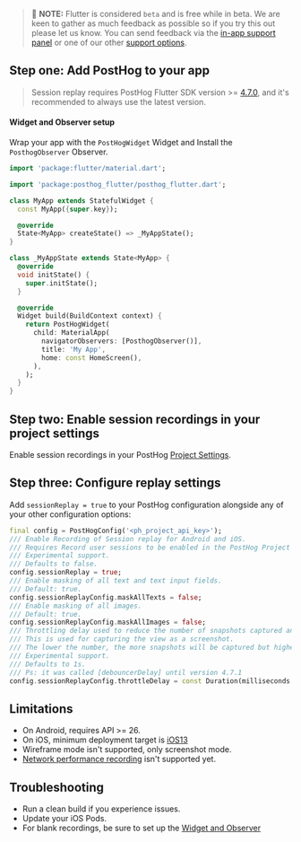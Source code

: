 > 🚧 **NOTE:** Flutter is considered `beta` and is free while in beta. We are keen to gather as much feedback as possible so if you try this out please let us know. You can send feedback via the [in-app support panel](https://us.posthog.com#panel=support%3Afeedback%3Asession_replay%3Alow) or one of our other [support options](/docs/support-options).

## Step one: Add PostHog to your app

> Session replay requires PostHog Flutter SDK version >= [4.7.0](https://github.com/PostHog/posthog-flutter/releases), and it's recommended to always use the latest version.




<FlutterInstall />

#### Widget and Observer setup

Wrap your app with the `PostHogWidget` Widget and Install the `PosthogObserver` Observer.

```dart
import 'package:flutter/material.dart';

import 'package:posthog_flutter/posthog_flutter.dart';

class MyApp extends StatefulWidget {
  const MyApp({super.key});

  @override
  State<MyApp> createState() => _MyAppState();
}

class _MyAppState extends State<MyApp> {
  @override
  void initState() {
    super.initState();
  }

  @override
  Widget build(BuildContext context) {
    return PostHogWidget(
      child: MaterialApp(
        navigatorObservers: [PosthogObserver()],
        title: 'My App',
        home: const HomeScreen(),
      ),
    );
  }
}
```

## Step two: Enable session recordings in your project settings

Enable session recordings in your PostHog [Project Settings](https://app.posthog.com/project/settings).

<ProductScreenshot
  imageLight={EnableSessionReplayLight} 
  imageDark={EnableSessionReplayDark} 
  alt="Enable session recordings in your PostHog'"
  classes="rounded"
/>

## Step three: Configure replay settings  

Add `sessionReplay = true` to your PostHog configuration alongside any of your other configuration options:

```dart
final config = PostHogConfig('<ph_project_api_key>');
/// Enable Recording of Session replay for Android and iOS.
/// Requires Record user sessions to be enabled in the PostHog Project Settings.
/// Experimental support.
/// Defaults to false.
config.sessionReplay = true;
/// Enable masking of all text and text input fields.
/// Default: true.
config.sessionReplayConfig.maskAllTexts = false;
/// Enable masking of all images.
/// Default: true.
config.sessionReplayConfig.maskAllImages = false;
/// Throttling delay used to reduce the number of snapshots captured and reduce performance impact.
/// This is used for capturing the view as a screenshot.
/// The lower the number, the more snapshots will be captured but higher the performance impact.
/// Experimental support.
/// Defaults to 1s.
/// Ps: it was called [debouncerDelay] until version 4.7.1
config.sessionReplayConfig.throttleDelay = const Duration(milliseconds: 1000);
```

## Limitations

- On Android, requires API >= 26.
- On iOS, minimum deployment target is [iOS13](/docs/libraries/ios)
- Wireframe mode isn't supported, only screenshot mode.
- [Network performance recording](docs/session-replay/network-recording) isn't supported yet.

## Troubleshooting

- Run a clean build if you experience issues.
- Update your iOS Pods.
- For blank recordings, be sure to set up the [Widget and Observer](/docs/session-replay/installation?tab=React%20Native#widget-and-observer-setup)
